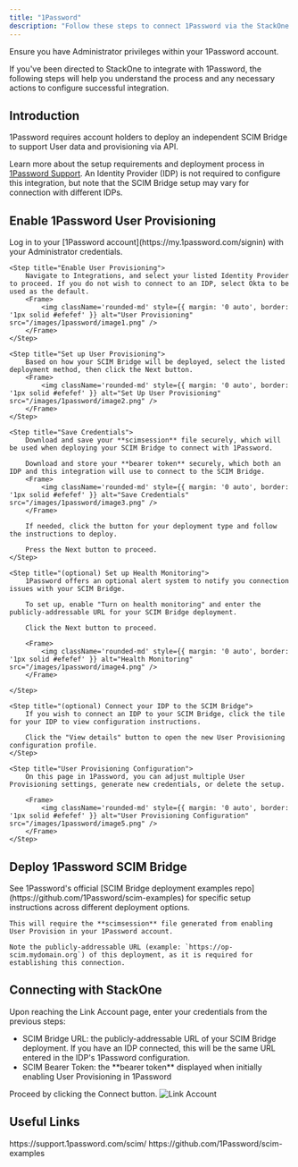 ```yaml
---
title: "1Password"
description: "Follow these steps to connect 1Password via the StackOne Hub successfully."
---
```



<Warning>
  Ensure you have Administrator privileges within your 1Password account.
</Warning>

If you've been directed to StackOne to integrate with 1Password, the following steps will help you understand the process and any necessary actions to configure successful integration.

## Introduction
1Password requires account holders to deploy an independent SCIM Bridge to support User data and provisioning via API.

Learn more about the setup requirements and deployment process in [1Password Support](https://support.1password.com/scim/). An Identity Provider (IDP) is not required to configure this integration, but note that the SCIM Bridge setup may vary for connection with different IDPs.
    

## Enable 1Password User Provisioning

<Steps>
    <Step title="Log in to your 1Password dashboard">
        Log in to your [1Password account](https://my.1password.com/signin) with your Administrator credentials.
    </Step>

    <Step title="Enable User Provisioning">
        Navigate to Integrations, and select your listed Identity Provider to proceed. If you do not wish to connect to an IDP, select Okta to be used as the default.
        <Frame>
            <img className='rounded-md' style={{ margin: '0 auto', border: '1px solid #efefef' }} alt="User Provisioning" src="/images/1password/image1.png" />
        </Frame>
    </Step>

    <Step title="Set up User Provisioning">
        Based on how your SCIM Bridge will be deployed, select the listed deployment method, then click the Next button.
        <Frame>
            <img className='rounded-md' style={{ margin: '0 auto', border: '1px solid #efefef' }} alt="Set Up User Provisioning" src="/images/1password/image2.png" />
        </Frame>
    </Step>

    <Step title="Save Credentials">
        Download and save your **scimsession** file securely, which will be used when deploying your SCIM Bridge to connect with 1Password.

        Download and store your **bearer token** securely, which both an IDP and this integration will use to connect to the SCIM Bridge.
        <Frame>
            <img className='rounded-md' style={{ margin: '0 auto', border: '1px solid #efefef' }} alt="Save Credentials" src="/images/1password/image3.png" />
        </Frame>

        If needed, click the button for your deployment type and follow the instructions to deploy.

        Press the Next button to proceed.
    </Step>

    <Step title="(optional) Set up Health Monitoring">
        1Password offers an optional alert system to notify you connection issues with your SCIM Bridge.
        
        To set up, enable "Turn on health monitoring" and enter the publicly-addressable URL for your SCIM Bridge deployment.
        
        Click the Next button to proceed.

        <Frame>
            <img className='rounded-md' style={{ margin: '0 auto', border: '1px solid #efefef' }} alt="Health Monitoring" src="/images/1password/image4.png" />
        </Frame>

    </Step>

    <Step title="(optional) Connect your IDP to the SCIM Bridge">
        If you wish to connect an IDP to your SCIM Bridge, click the tile for your IDP to view configuration instructions.

        Click the "View details" button to open the new User Provisioning configuration profile.
    </Step>

    <Step title="User Provisioning Configuration">
        On this page in 1Password, you can adjust multiple User Provisioning settings, generate new credentials, or delete the setup.

        <Frame>
            <img className='rounded-md' style={{ margin: '0 auto', border: '1px solid #efefef' }} alt="User Provisioning Configuration" src="/images/1password/image5.png" />
        </Frame>
    </Step>

</Steps>

## Deploy 1Password SCIM Bridge

<Steps>

  <Step title="Set up your 1Password SCIM Bridge">
    See 1Password's official [SCIM Bridge deployment examples repo](https://github.com/1Password/scim-examples) for specific setup instructions across different deployment options.

    This will require the **scimsession** file generated from enabling User Provision in your 1Password account.

    Note the publicly-addressable URL (example: `https://op-scim.mydomain.org`) of this deployment, as it is required for establishing this connection.
  </Step>

</Steps>

## Connecting with StackOne

<Steps>
  <Step title="Enter Credentials">
    Upon reaching the Link Account page, enter your credentials from the previous steps:
    <ul>
      <li>SCIM Bridge URL: the publicly-addressable URL of your SCIM Bridge deployment. If you have an IDP connected, this will be the same URL entered in the IDP's 1Password configuration.</li>
      <li>SCIM Bearer Token: the **bearer token** displayed when initially enabling User Provisioning in 1Password</li>
    </ul>
    Proceed by clicking the Connect button.
    <Frame>
      <img className='rounded-md' style={{ margin: '0 auto', border: '1px solid #efefef' }} alt="Link Account" src="/images/1password/image6.png" />
    </Frame>
  </Step>
</Steps>

<IntegrationFooter />

## Useful Links
<Card title="1Password Support - SCIM Bridge" icon="link" href="https://support.1password.com/scim/">
    https://support.1password.com/scim/
</Card>

<Card title="1Password SCIM Bridge Github Repo" icon="link" href="https://github.com/1Password/scim-examples">
    https://github.com/1Password/scim-examples
</Card>